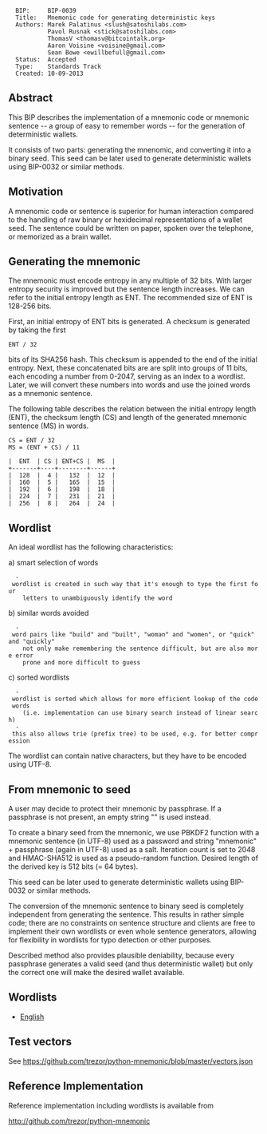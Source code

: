 <pre>
  BIP:     BIP-0039
  Title:   Mnemonic code for generating deterministic keys
  Authors: Marek Palatinus <slush@satoshilabs.com>
           Pavol Rusnak <stick@satoshilabs.com>
           ThomasV <thomasv@bitcointalk.org>
           Aaron Voisine <voisine@gmail.com>
           Sean Bowe <ewillbefull@gmail.com>
  Status:  Accepted
  Type:    Standards Track
  Created: 10-09-2013
</pre>

==Abstract==

This BIP describes the implementation of a mnemonic code or mnemonic sentence --
a group of easy to remember words -- for the generation of deterministic wallets.

It consists of two parts: generating the mnenomic, and converting it into a
binary seed. This seed can be later used to generate deterministic wallets using
BIP-0032 or similar methods.

==Motivation==

A mnenomic code or sentence is superior for human interaction compared to the
handling of raw binary or hexidecimal representations of a wallet seed. The
sentence could be written on paper, spoken over the telephone, or memorized as a
brain wallet.

==Generating the mnemonic==

The mnemonic must encode entropy in any multiple of 32 bits. With larger entropy
security is improved but the sentence length increases. We can refer to the
initial entropy length as ENT. The recommended size of ENT is 128-256 bits.

First, an initial entropy of ENT bits is generated. A checksum is generated by
taking the first <pre>ENT / 32</pre> bits of its SHA256 hash. This checksum is
appended to the end of the initial entropy. Next, these concatenated bits are
are split into groups of 11 bits, each encoding a number from 0-2047, serving
as an index to a wordlist. Later, we will convert these numbers into words and
use the joined words as a mnemonic sentence.

The following table describes the relation between the initial entropy
length (ENT), the checksum length (CS) and length of the generated mnemonic
sentence (MS) in words.

<pre>
CS = ENT / 32
MS = (ENT + CS) / 11

|  ENT  | CS | ENT+CS |  MS  |
+-------+----+--------+------+
|  128  |  4 |   132  |  12  |
|  160  |  5 |   165  |  15  |
|  192  |  6 |   198  |  18  |
|  224  |  7 |   231  |  21  |
|  256  |  8 |   264  |  24  |
</pre>

==Wordlist==

An ideal wordlist has the following characteristics:

a) smart selection of words
   - wordlist is created in such way that it's enough to type the first four
     letters to unambiguously identify the word

b) similar words avoided
   - word pairs like "build" and "built", "woman" and "women", or "quick" and "quickly"
     not only make remembering the sentence difficult, but are also more error
     prone and more difficult to guess

c) sorted wordlists
   - wordlist is sorted which allows for more efficient lookup of the code words
     (i.e. implementation can use binary search instead of linear search)
   - this also allows trie (prefix tree) to be used, e.g. for better compression

The wordlist can contain native characters, but they have to be encoded using UTF-8.

==From mnemonic to seed==

A user may decide to protect their mnemonic by passphrase. If a passphrase is not
present, an empty string "" is used instead.

To create a binary seed from the mnemonic, we use PBKDF2 function with a mnemonic
sentence (in UTF-8) used as a password and string "mnemonic" + passphrase (again
in UTF-8) used as a salt. Iteration count is set to 2048 and HMAC-SHA512 is used as
a pseudo-random function. Desired length of the derived key is 512 bits (= 64 bytes).

This seed can be later used to generate deterministic wallets using BIP-0032 or
similar methods.

The conversion of the mnemonic sentence to binary seed is completely independent
from generating the sentence. This results in rather simple code; there are no
constraints on sentence structure and clients are free to implement their own
wordlists or even whole sentence generators, allowing for flexibility in wordlists
for typo detection or other purposes.

Described method also provides plausible deniability, because every passphrase
generates a valid seed (and thus deterministic wallet) but only the correct one
will make the desired wallet available.

==Wordlists==

* [[bip-0039/english.txt|English]]

==Test vectors==

See https://github.com/trezor/python-mnemonic/blob/master/vectors.json

==Reference Implementation==

Reference implementation including wordlists is available from

http://github.com/trezor/python-mnemonic

